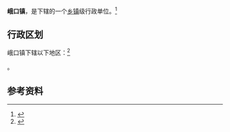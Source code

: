 {{中国乡级行政区|14/09/23/102/000}}

'''峨口镇'''，是{{PRC admin/fullname|14/09/23/102/000|3}}下辖的一个[[乡镇|乡镇]]级行政单位。<ref>{{PRC admin/ref sgc|{{PRC admin/parent|14/09/23/102/000}}}}</ref>

== 行政区划 ==

峨口镇下辖以下地区：<ref>{{PRC admin/ref sgc|14/09/23/102/000}}</ref>

{{PRC admin/children|14/09/23/102/000}}。

== 参考资料 ==

{{reflist}}

{{行政区划小作品}}
{{PRC admin/navcat|14/09/23/102/000}}